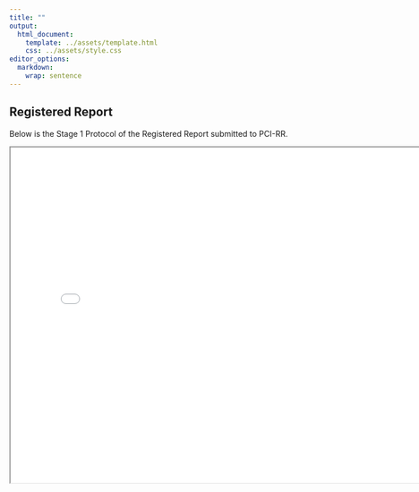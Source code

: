 ```yaml
---
title: ""
output: 
  html_document:
    template: ../assets/template.html
    css: ../assets/style.css
editor_options: 
  markdown: 
    wrap: sentence
---
```


## Registered Report

Below is the Stage 1 Protocol of the Registered Report submitted to PCI-RR. 

```{=html}
<iframe width="780" height="600" src="manuscript.pdf" title="Stage 1 Registered Report"></iframe>
```
